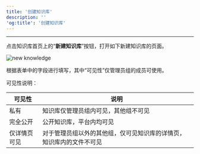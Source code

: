 ```yaml
---
title: '创建知识库'
description: ''
'og:title': '创建知识库'
---
```

---
点击知识库首页上的“**新建知识库**”按钮，打开如下新建知识库的页面。

<img
    src="docs/images/knowledge-new.png"
    alt="new knowledge"
/>

根据表单中的字段进行填写，其中“可见性”仅管理员组的成员可使用。

可见性说明：

| 可见性          | 说明                                                      |
| -------------- | -------------------------------------------------------- |
| 私有            | 知识库仅管理员组内可见，其他组不可见                           |
| 完全公开        | 公开知识库，平台内均可见                                      |
| 仅详情页可见     | 对于管理员组以外的其他组，仅可见知识库的详情页，知识库内的文件不可见 |

